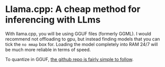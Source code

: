 # Llama.cpp: A cheap method for inferencing with LLms

With llama.cpp, you will be using GGUF files (formerly GGML). I would recommend not offloading to gpu, but instead finding models that you can tick the `no mmap` box for. Loading the model completely into RAM 24/7 will be much more reliable in terms of speed.

To quantize in GGUF, [the github repo is fairly simple to follow](https://github.com/ggerganov/llama.cpp).